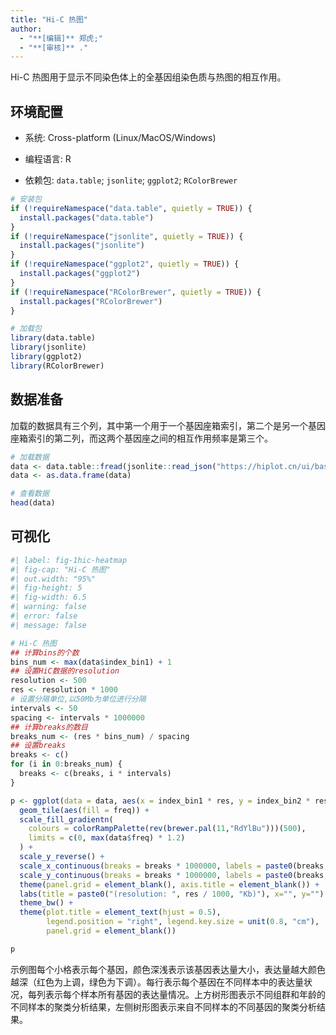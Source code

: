 ```yaml
---
title: "Hi-C 热图"
author:
  - "**[编辑]** 郑虎;"
  - "**[审核]** ."
---
```


Hi-C 热图用于显示不同染色体上的全基因组染色质与热图的相互作用。

## 环境配置

-   系统: Cross-platform (Linux/MacOS/Windows)

-   编程语言: R

-   依赖包: `data.table`; `jsonlite`; `ggplot2`; `RColorBrewer`

```r
# 安装包
if (!requireNamespace("data.table", quietly = TRUE)) {
  install.packages("data.table")
}
if (!requireNamespace("jsonlite", quietly = TRUE)) {
  install.packages("jsonlite")
}
if (!requireNamespace("ggplot2", quietly = TRUE)) {
  install.packages("ggplot2")
}
if (!requireNamespace("RColorBrewer", quietly = TRUE)) {
  install.packages("RColorBrewer")
}

# 加载包
library(data.table)
library(jsonlite)
library(ggplot2)
library(RColorBrewer)
```

## 数据准备

加载的数据具有三个列，其中第一个用于一个基因座箱索引，第二个是另一个基因座箱索引的第二列，而这两个基因座之间的相互作用频率是第三个。

```r
# 加载数据
data <- data.table::fread(jsonlite::read_json("https://hiplot.cn/ui/basic/hic-heatmap/data.json")$exampleData$textarea[[1]])
data <- as.data.frame(data)

# 查看数据
head(data)
```

## 可视化

```r
#| label: fig-1hic-heatmap
#| fig-cap: "Hi-C 热图"
#| out.width: "95%"
#| fig-height: 5
#| fig-width: 6.5
#| warning: false
#| error: false
#| message: false

# Hi-C 热图
## 计算bins的个数
bins_num <- max(data$index_bin1) + 1
## 设置HiC数据的resolution
resolution <- 500
res <- resolution * 1000
# 设置分隔单位,以50Mb为单位进行分隔
intervals <- 50
spacing <- intervals * 1000000
## 计算breaks的数目
breaks_num <- (res * bins_num) / spacing
## 设置breaks
breaks <- c()
for (i in 0:breaks_num) {
  breaks <- c(breaks, i * intervals)
}

p <- ggplot(data = data, aes(x = index_bin1 * res, y = index_bin2 * res)) +
  geom_tile(aes(fill = freq)) +
  scale_fill_gradientn(
    colours = colorRampPalette(rev(brewer.pal(11,"RdYlBu")))(500),
    limits = c(0, max(data$freq) * 1.2)
  ) +
  scale_y_reverse() +
  scale_x_continuous(breaks = breaks * 1000000, labels = paste0(breaks, "Mb")) +
  scale_y_continuous(breaks = breaks * 1000000, labels = paste0(breaks, "Mb")) +
  theme(panel.grid = element_blank(), axis.title = element_blank()) +
  labs(title = paste0("(resolution: ", res / 1000, "Kb)"), x="", y="") +
  theme_bw() +
  theme(plot.title = element_text(hjust = 0.5),
        legend.position = "right", legend.key.size = unit(0.8, "cm"),
        panel.grid = element_blank())

p
```

示例图每个小格表示每个基因，颜色深浅表示该基因表达量大小，表达量越大颜色越深（红色为上调，绿色为下调）。每行表示每个基因在不同样本中的表达量状况，每列表示每个样本所有基因的表达量情况。上方树形图表示不同组群和年龄的不同样本的聚类分析结果，左侧树形图表示来自不同样本的不同基因的聚类分析结果。


